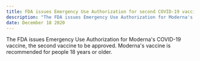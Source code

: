 ```yaml
---
title: FDA issues Emergency Use Authorization for second COVID-19 vaccine
description: "The FDA issues Emergency Use Authorization for Moderna's..."
date: December 18 2020
---
```


The FDA issues Emergency Use Authorization for Moderna's COVID-19 vaccine, the second vaccine to be approved. Moderna's vaccine is recommended for people 18 years or older.
